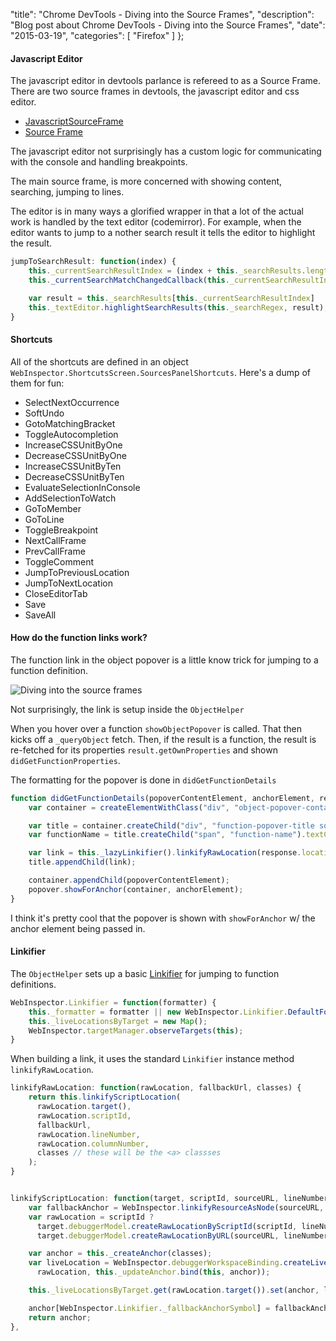 
  "title": "Chrome DevTools - Diving into the Source Frames",
  "description": "Blog post about Chrome DevTools - Diving into the Source Frames",
  "date": "2015-03-19",
  "categories": [
    "Firefox"
  ]
};

#### Javascript Editor
The javascript editor in devtools parlance is refereed to as a Source Frame. There are two source frames in devtools, the javascript editor and css editor.

+ [JavascriptSourceFrame](https://github.com/jasonLaster/blink-devtools-docs/blob/master/source/JavascriptSourceFrame.md)
+ [Source Frame](https://github.com/jasonLaster/blink-devtools-docs/blob/master/source_frame/SourceFrame.md)

The javascript editor not surprisingly has a custom logic for communicating with the console and handling breakpoints.

The main source frame, is more concerned with showing content, searching, jumping to lines.

The editor is in many ways a glorified wrapper in that a lot of the actual work is handled by the text editor (codemirror). For example, when the editor wants to jump to a nother search result it tells the editor to highlight the result.

```js
jumpToSearchResult: function(index) {
    this._currentSearchResultIndex = (index + this._searchResults.length) % this._searchResults.length;
    this._currentSearchMatchChangedCallback(this._currentSearchResultIndex);

    var result = this._searchResults[this._currentSearchResultIndex]
    this._textEditor.highlightSearchResults(this._searchRegex, result);
}
```

#### Shortcuts

All of the shortcuts are defined in an object `WebInspector.ShortcutsScreen.SourcesPanelShortcuts`. Here's a dump of them for fun:

+ SelectNextOccurrence
+ SoftUndo
+ GotoMatchingBracket
+ ToggleAutocompletion
+ IncreaseCSSUnitByOne
+ DecreaseCSSUnitByOne
+ IncreaseCSSUnitByTen
+ DecreaseCSSUnitByTen
+ EvaluateSelectionInConsole
+ AddSelectionToWatch
+ GoToMember
+ GoToLine
+ ToggleBreakpoint
+ NextCallFrame
+ PrevCallFrame
+ ToggleComment
+ JumpToPreviousLocation
+ JumpToNextLocation
+ CloseEditorTab
+ Save
+ SaveAll


#### How do the function links work?

The function link in the object popover is a little know trick for jumping to a function definition.

<Image src={JumpToDef} alt="Diving into the source frames" />

Not surprisingly, the link is setup inside the `ObjectHelper`

When you hover over a function `showObjectPopover` is called. That then kicks off a `_queryObject` fetch. Then, if the result is a function, the result is re-fetched for its properties `result.getOwnProperties` and shown `didGetFunctionProperties`.

The formatting for the popover is done in `didGetFunctionDetails`

```js
function didGetFunctionDetails(popoverContentElement, anchorElement, response) {
    var container = createElementWithClass("div", "object-popover-container");

    var title = container.createChild("div", "function-popover-title source-code");
    var functionName = title.createChild("span", "function-name").textContent = response.functionName;

    var link = this._lazyLinkifier().linkifyRawLocation(response.location, response.sourceURL, "function-location-link");
    title.appendChild(link);

    container.appendChild(popoverContentElement);
    popover.showForAnchor(container, anchorElement);
}
```

I think it's pretty cool that the popover is shown with `showForAnchor` w/ the anchor element being passed in.

#### Linkifier

The `ObjectHelper` sets up a basic [Linkifier](https://github.com/jasonLaster/blink-devtools-docs/blob/master/bindings/Linkifier.md) for jumping to function definitions.


```js
WebInspector.Linkifier = function(formatter) {
    this._formatter = formatter || new WebInspector.Linkifier.DefaultFormatter(WebInspector.Linkifier.MaxLengthForDisplayedURLs);
    this._liveLocationsByTarget = new Map();
    WebInspector.targetManager.observeTargets(this);
}
```

When building a link, it uses the standard `Linkifier` instance method `linkifyRawLocation`.

```js
linkifyRawLocation: function(rawLocation, fallbackUrl, classes) {
    return this.linkifyScriptLocation(
      rawLocation.target(),
      rawLocation.scriptId,
      fallbackUrl,
      rawLocation.lineNumber,
      rawLocation.columnNumber,
      classes // these will be the <a> classses
    );
}


linkifyScriptLocation: function(target, scriptId, sourceURL, lineNumber, columnNumber, classes) {
    var fallbackAnchor = WebInspector.linkifyResourceAsNode(sourceURL, lineNumber, classes);
    var rawLocation = scriptId ?
      target.debuggerModel.createRawLocationByScriptId(scriptId, lineNumber, columnNumber || 0) :
      target.debuggerModel.createRawLocationByURL(sourceURL, lineNumber, columnNumber || 0);

    var anchor = this._createAnchor(classes);
    var liveLocation = WebInspector.debuggerWorkspaceBinding.createLiveLocation(
      rawLocation, this._updateAnchor.bind(this, anchor));

    this._liveLocationsByTarget.get(rawLocation.target()).set(anchor, liveLocation);

    anchor[WebInspector.Linkifier._fallbackAnchorSymbol] = fallbackAnchor;
    return anchor;
},
```